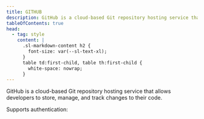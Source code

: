 ```yaml
---
title: GITHUB
description: GitHub is a cloud-based Git repository hosting service that allows developers to store, manage, and track changes to their code.
tableOfContents: true
head:
  - tag: style
    content: |
      .sl-markdown-content h2 {
        font-size: var(--sl-text-xl);
      }
      table td:first-child, table th:first-child {
        white-space: nowrap;
      }
---
```



GitHub is a cloud-based Git repository hosting service that allows developers to store, manage, and track changes to their code.

Supports authentication: <Badge text="OAuth 2.0" />

